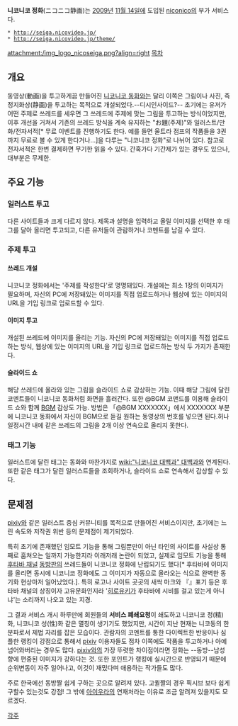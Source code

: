 '''니코니코 정화'''(ニコニコ静画)는 [[2009년]] [[11월 14일]]에 도입된 [[niconico]]의 부가 서비스다.

 * [[http://seiga.nicovideo.jp/]]
 * [[http://seiga.nicovideo.jp/theme/]]

attachment:/img_logo_nicoseiga.png?align=right [[목차]]

== 개요 ==
동영상(動画)을 투고하게끔 만들어진 [[니코니코 동화]]와는 달리 이쪽은 그림이나 사진, 즉 정지화상(静画)을 투고하는 목적으로 개설되었다.--디시인사이드?-- 초기에는 유저가 어떤 주제로 쓰레드를 세우면 그 쓰레드에 주제에 맞는 그림을 투고하는 방식이었지만, 이후 개선을 거쳐서 기존의 쓰레드 방식을 계속 유지하는 "お題(주제)"와 일러스트/만화/전자서적[* 무료 이벤트를 진행하기도 한다. 예를 들면 울트라 점프의 작품들을 3권까지 무료로 볼 수 있게 한다거나...]을 다루는 "니코니코 정화"로 나뉘어 있다. 참고로 전자서적은 한번 결제하면 무기한 읽을 수 있다. 간혹가다 기간제가 있는 경우도 있으나, 대부분은 무제한.

== 주요 기능 ==
=== 일러스트 투고 ===
다른 사이트들과 크게 다르지 않다. 제목과 설명을 입력하고 올릴 이미지를 선택한 후 태그를 달아 올리면 투고되고, 다른 유저들이 관람하거나 코멘트를 남길 수 있다.

=== 주제 투고 ===
==== 쓰레드 개설 ====
니코니코 정화에서는 '주제를 작성한다'로 명명돼있다.
개설에는 최소 1장의 이미지가 필요하며, 자신의 PC에 저장돼있는 이미지를 직접 업로드하거나 웹상에 있는 이미지의 URL을 기입 링크로 업로드할 수 있다.

==== 이미지 투고 ====
개설된 쓰레드에 이미지를 올리는 기능.
자신의 PC에 저장돼있는 이미지를 직접 업로드하는 방식, 웹상에 있는 이미지의 URL을 기입 링크로 업로드하는 방식 두 가지가 존재한다.

==== 슬라이드 쇼 ====
해당 쓰레드에 올라와 있는 그림을 슬라이드 쇼로 감상하는 기능.
이때 해당 그림에 달린 코멘트들이 니코니코 동화처럼 화면을 흘러간다. 또한 @BGM 코맨드를 이용해 슬라이드 쇼와 함께 [[BGM]] 감상도 가능. 방법은 「@BGM XXXXXXX」에서 XXXXXXX 부분에 니코니코 동화에서 자신이 BGM으로 듣길 원하는 동영상의 번호를 넣으면 된다.허나 일정시간 내에 같은 쓰레드의 그림을 2개 이상 연속으로 올리지 못한다.

=== 태그 기능 ===
일러스트에 달린 태그는 동화와 마찬가지로 [[wiki:"니코니코 대백과" 대백과]]와 연계된다. 또한 같은 태그가 달린 일러스트들을 조회하거나, 슬라이드 쇼로 연속해서 감상할 수 있다.

== 문제점 ==
[[pixiv]]와 같은 일러스트 중심 커뮤니티를 목적으로 만들어진 서비스이지만, 초기에는 느린 속도와 저작권 위반 등의 문제점이 제기되었다.

특히 초기에 존재했던 임모트 기능을 통해 그림뿐만이 아닌 타인의 사이트를 사실상 통째로 훔쳐오는 일까지 가능한지라 이래저래 논란이 되었고, 실제로 임모트 기능을 통해 [[후타바 채널]] [[동방]]판의 쓰레드들이 니코니코 정화에 난립되기도 했다[* 후타바에 이미지를 올리면 동시에 니코니코 정화에도 그 이미지가 자동으로 올라오는 식으로 완벽한 동기화 현상마저 일어났었다.].
특히 로고나 사이트 곳곳의 새싹 마크와 『』표기 등은 후타바 채널의 상징이자 고유문화인지라 '[[히로유키]]가 후타바에 시비를 걸고 있는게 아니냐'는 소리까지 나오고 있는 지경.

그 결과 서비스 개시 하루만에 회원들의 '''서비스 폐쇄요청'''이 쇄도하고 니코니코 정(精)화, 니코니코 성(性)화 같은 멸칭이 생기기도 했었지만, 시간이 지난 현재는 니코동의 한 분파로서 제법 자리를 잡은 모습이다. 관람자의 코멘트를 통한 다이렉트한 반응이나 심플한 랭킹이 강점으로 통해서 [[pixiv]] 이용자들도 점차 이쪽에도 작품을 투고하거나 아예 넘어와버리는 경우도 많다. [[pixiv]]와의 가장 뚜렷한 차이점이라면 정화는 --동방--남성향에 편중된 이미지가 강하다는 것. 또한 포인트가 랭킹에 실시간으로 반영되기 때문에 순위변동이 자주 일어나고, 이것이 재밌다며 애용하는 작가들도 많다.

주로 한국에선 동방짤 쉽게 구하는 곳으로 알려져 있다. 고퀼짤의 경우 픽시브 보다 쉽게 구할수 있는것도 강점! 그 밖에 [[아이우라]]의 연재처라는 이유로 조금 알려져 있을지도 모르겠다.  

[[각주]]
